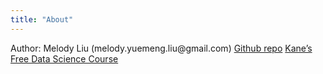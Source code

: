```yaml
---
title: "About"
---
```


Author: Melody Liu (melody.yuemeng.liu@gmail.com)
[Github repo](https://github.com/mliu-13/plastic-pollution)
[Kane's Free Data Science Course](https://bootcamp.davidkane.info/)
